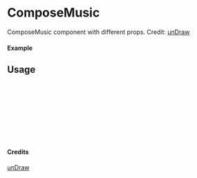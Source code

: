 
<Meta of={ComposeMusic} title="unDraw/ComposeMusic" />

# ComposeMusic

ComposeMusic component with different props.
Credit: [unDraw](https://undraw.co/illustrations)

#### Example

<Canvas of={ComposeMusic.Primary} />

## Usage

```ts
import { ComposeMusic } from "yadl-ui";

const Example = () => {
  return (
      <ComposeMusic />
  );
};

export default Example;
```

#### Credits
[unDraw](https://undraw.co/illustrations)
